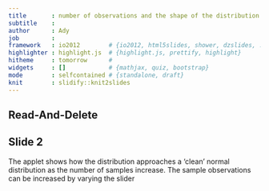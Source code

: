 ```yaml
---
title       : number of observations and the shape of the distribution
subtitle    : 
author      : Ady
job         : 
framework   : io2012        # {io2012, html5slides, shower, dzslides, ...}
highlighter : highlight.js  # {highlight.js, prettify, highlight}
hitheme     : tomorrow      # 
widgets     : []            # {mathjax, quiz, bootstrap}
mode        : selfcontained # {standalone, draft}
knit        : slidify::knit2slides
---
```


## Read-And-Delete



## Slide 2

The applet shows how the distribution approaches a 'clean' normal distribution as
the number of samples increase. The sample observations can be increased by varying the slider




